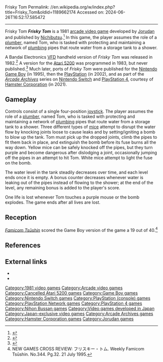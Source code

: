 Frisky Tom
Permalink: //en.wikipedia.org/w/index.php?title=Frisky_Tom&oldid=1189662174
Accessed on: 2024-06-26T16:52:17.585472



------
Frisky Tom
{{Infobox video game
| developer = [[Jorudan|Jorudan Co., Ltd.]]
| publisher = [[Nihon Bussan|Nichibutsu]]
| platforms = [[Arcade game|Arcade]]
| released = {{vgrelease|JP|October 1981}}
}}
'''''Frisky Tom''''' is a 1981 [[arcade game|arcade video game]] developed by [[Jorudan]] and published by [[Nihon Bussan|Nichibutsu]].<ref name="GM174">{{cite magazine|title=Overseas Readers Column - Nihon Busan Releases New Video Game "Frisky Tom" featuring the Trade's First Custom C.P.U.|magazine=[[:ja:ゲームマシン|Game Machine]]|issue=174|publisher=[[:ja:アミューズメント通信社|Amusement Press, Inc.]]|date=1 October 1981|page=24|lang=ja}}</ref> In this game, the player assumes the role of a [[plumber]], named Tom, who is tasked with protecting and maintaining a network of [[plumbing]] pipes that route water from a storage tank to a shower.

A Bandai Electronics [[Vacuum fluorescent display|VFD]] handheld version of ''Frisky Tom'' was released in 1982.<ref name="handheld">{{cite web|title=Bandai Frisky Tom|url=http://www.handheldmuseum.com/Bandai/Frisky.htm|website=Handheld Museum}}</ref> A version for the [[Atari 5200]] was programmed in 1983, but never published.<ref>{{cite web |last=Reichert |first=Matt |title=Frisky Tom |website=AtariProtos.com |url=http://www.atariprotos.com/5200/software/friskytom/friskytom.htm |accessdate=2009-01-07}}</ref> Much later, ports of ''Frisky Tom'' were published  for the [[Nintendo]] [[Game Boy]] (in 1995),  then the [[PlayStation (console)|PlayStation]] (in 2002), and as part of the ''[[Arcade Archives]]'' series on [[Nintendo Switch]] and [[PlayStation 4]], courtesy of [[Hamster Corporation]] (in 2021).

==Gameplay==
Controls consist of a single four-position [[joystick]]. The player assumes the role of a [[plumber]], named Tom, who is tasked with protecting and maintaining a network of [[plumbing]] pipes that route water from a storage tank to a shower. Three different types of [[mouse|mice]] attempt to disrupt the water flow by knocking joints loose to cause leaks and by setting/igniting a bomb to blow up the tank. Tom must pick up the dropped joints, climb the pipes to fit them back in place, and extinguish the bomb before its fuse burns all the way down. Yellow mice can be safely knocked off the pipes, but they turn purple and become dangerous after dislodging a joint, occasionally jumping off the pipes in an attempt to hit Tom. White mice attempt to light the fuse on the bomb.

The water level in the tank steadily decreases over time, and each level ends once it is empty. A bonus counter decreases whenever water is leaking out of the pipes instead of flowing to the shower; at the end of the level, any remaining bonus is added to the player's score.

One life is lost whenever Tom touches a purple mouse or the bomb explodes. The game ends after all lives are lost.

==Reception==
''[[Famicom Tsūshin]]'' scored the Game Boy version of the game a 19 out of 40.<ref>NEW GAMES CROSS REVIEW: フリスキー・トム. Weekly Famicom Tsūshin. No.344. Pg.32. 21 July 1995.</ref>

==References==
{{reflist}}

==External links==
*{{KLOV game|id=7854}}
*{{mobygames|/162562}}

[[Category:1981 video games]]
[[Category:Arcade video games]]
[[Category:Cancelled Atari 5200 games]]
[[Category:Game Boy games]]
[[Category:Nintendo Switch games]]
[[Category:PlayStation (console) games]]
[[Category:PlayStation Network games]]
[[Category:PlayStation 4 games]]
[[Category:Nihon Bussan games]]
[[Category:Video games developed in Japan]]


{{action-videogame-stub}}
[[Category:Japan-exclusive video games]]
[[Category:Arcade Archives games]]
[[Category:Hamster Corporation games]]
[[Category:Jorudan games]]